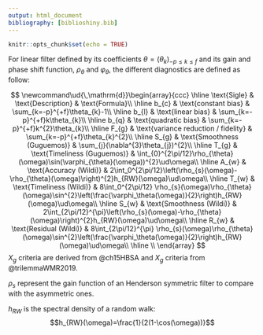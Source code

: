 ```yaml
---
output: html_document
bibliography: [biblioshiny.bib]
---
```


```r
knitr::opts_chunk$set(echo = TRUE)
```

For linear filter defined by its coefficients $\theta=(\theta_k)_{-p\leq k\leq f}$ and its gain and phase shift function, $\rho_{\theta}$ and $\varphi_\theta$, the different diagnostics are defined as follow:

$$
\newcommand\ud{\,\mathrm{d}}\begin{array}{ccc}
\hline \text{Sigle} & \text{Description} & \text{Formula}\\
\hline b_{c} & \text{constant bias} & \sum_{k=-p}^{+f}\theta_{k}-1\\
\hline b_{l} & \text{linear bias} & \sum_{k=-p}^{+f}k\theta_{k}\\
\hline b_{q} & \text{quadratic bias} & \sum_{k=-p}^{+f}k^{2}\theta_{k}\\
\hline F_{g} & \text{variance reduction / fidelity} & \sum_{k=-p}^{+f}\theta_{k}^{2}\\
\hline S_{g} & \text{Smoothness (Guguemos)} & \sum_{j}(\nabla^{3}\theta_{j})^{2}\\
\hline T_{g} & \text{Timeliness (Guguemos)} & \int_{0}^{2\pi/12}\rho_{\theta}(\omega)\sin(\varphi_{\theta}(\omega))^{2}\ud\omega\\
\hline A_{w} & \text{Accuracy (Wildi)} & 2\int_0^{2\pi/12}\left(\rho_{s}(\omega)-\rho_{\theta}(\omega)\right)^{2}h_{RW}(\omega)\ud\omega\\
\hline T_{w} & \text{Timeliness (Wildi)} & 8\int_0^{2\pi/12} \rho_{s}(\omega)\rho_{\theta}(\omega)\sin^{2}\left(\frac{\varphi_\theta(\omega)}{2}\right)h_{RW}(\omega)\ud\omega\\
\hline S_{w} & \text{Smoothness (Wildi)} & 2\int_{2\pi/12}^{\pi}\left(\rho_{s}(\omega)-\rho_{\theta}(\omega)\right)^{2}h_{RW}(\omega)\ud\omega\\
\hline R_{w} & \text{Residual (Wildi)} & 8\int_{2\pi/12}^{\pi} \rho_{s}(\omega)\rho_{\theta}(\omega)\sin^{2}\left(\frac{\varphi_\theta(\omega)}{2}\right)h_{RW}(\omega)\ud\omega\\
\hline \\
\end{array}
$$
$X_g$ criteria are derived from @ch15HBSA and $X_g$ criteria from @trilemmaWMR2019.

$\rho_s$ represent the gain function of an Henderson symmetric filter to compare with the asymmetric ones.

$h_{RW}$ is the spectral density of a random walk: 
$$h_{RW}(\omega)=\frac{1}{2(1-\cos(\omega))}$$

